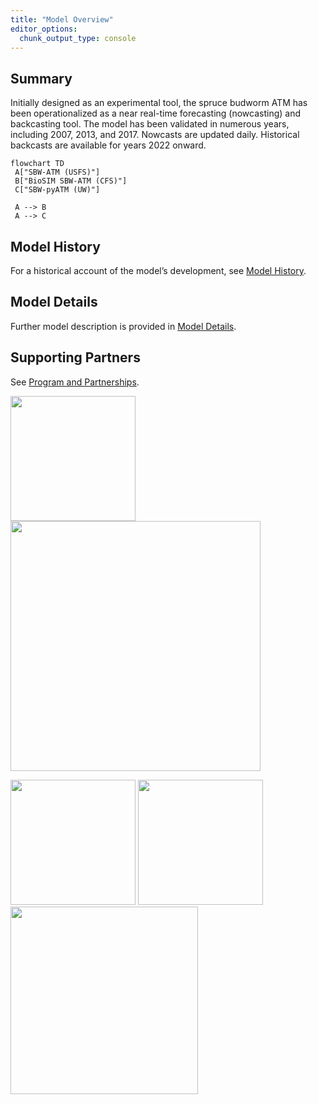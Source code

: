```yaml
---
title: "Model Overview"
editor_options: 
  chunk_output_type: console
---
```


## Summary

Initially designed as an experimental tool, the spruce budworm ATM has been operationalized as a near real-time forecasting (nowcasting) and backcasting tool.
The model has been validated in numerous years, including 2007, 2013, and 2017.
Nowcasts are updated daily. Historical backcasts are available for years 2022 onward.

```mermaid
flowchart TD
 A["SBW-ATM (USFS)"]
 B["BioSIM SBW-ATM (CFS)"]
 C["SBW-pyATM (UW)"]
 
 A --> B
 A --> C
```

## Model History

For a historical account of the model's development, see [Model History](model-history.qmd).

## Model Details

Further model description is provided in [Model Details](model-details.qmd).

## Supporting Partners

See [Program and Partnerships](about.qmd#program-and-partnerships).

:::{.logo-container}
[![](images/nrcan-cfs.png){width="200"}](https://natural-resources.canada.ca/corporate/corporate-overview/canadian-forest-service)
[![](images/usfs.png){width="400"}](https://research.fs.usda.gov/)

[![](images/uw-mad.png){width="200"}](https://www.wisc.edu/)
[![](images/SFI_00001_new.svg){width="200"}](https://forests.org/)
[![](images/use_logo-01.png){width="300"}](https://www.usendowment.org/)
:::
